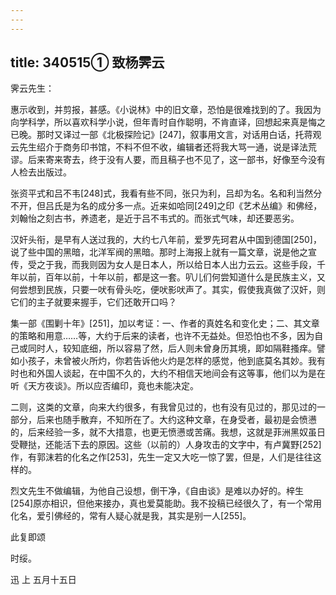 ```yaml
---
---
---
```

title: 340515① 致杨霁云
---




霁云先生：

惠示收到，并剪报，甚感。《小说林》中的旧文章，恐怕是很难找到的了。我因为向学科学，所以喜欢科学小说，但年青时自作聪明，不肯直译，回想起来真是悔之已晚。那时又译过一部《北极探险记》[247]，叙事用文言，对话用白话，托蒋观云先生绍介于商务印书馆，不料不但不收，编辑者还将我大骂一通，说是译法荒谬。后来寄来寄去，终于没有人要，而且稿子也不见了，这一部书，好像至今没有人检去出版过。

张资平式和吕不韦[248]式，我看有些不同，张只为利，吕却为名。名和利当然分不开，但吕氏是为名的成分多一点。近来如哈同[249]之印《艺术丛编》和佛经，刘翰怡之刻古书，养遗老，是近于吕不韦式的。而张式气味，却还要恶劣。

汉奸头衔，是早有人送过我的，大约七八年前，爱罗先珂君从中国到德国[250]，说了些中国的黑暗，北洋军阀的黑暗。那时上海报上就有一篇文章，说是他之宣传，受之于我，而我则因为女人是日本人，所以给日本人出力云云。这些手段，千年以前，百年以前，十年以前，都是这一套。叭儿们何尝知道什么是民族主义，又何尝想到民族，只要一吠有骨头吃，便吠影吠声了。其实，假使我真做了汉奸，则它们的主子就要来握手，它们还敢开口吗？

集一部《围剿十年》[251]，加以考证：一、作者的真姓名和变化史；二、其文章的策略和用意……等，大约于后来的读者，也许不无益处。但恐怕也不多，因为自己或同时人，较知底细，所以容易了然，后人则未曾身历其境，即如隔鞋搔痒。譬如小孩子，未曾被火所灼，你若告诉他火灼是怎样的感觉，他到底莫名其妙。我有时也和外国人谈起，在中国不久的，大约不相信天地间会有这等事，他们以为是在听《天方夜谈》。所以应否编印，竟也未能决定。

二则，这类的文章，向来大约很多，有我曾见过的，也有没有见过的，那见过的一部分，后来也随手散弃，不知所在了。大约这种文章，在身受者，最初是会愤懑的，后来经验一多，就不大措意，也更无愤懑或苦痛。我想，这就是菲洲黑奴虽日受鞭挞，还能活下去的原因。这些（以前的）人身攻击的文字中，有卢冀野[252]作，有郭沫若的化名之作[253]，先生一定又大吃一惊了罢，但是，人们是往往这样的。

烈文先生不做编辑，为他自己设想，倒干净，《自由谈》是难以办好的。梓生[254]原亦相识，但他来接办，真也爱莫能助。我不投稿已经很久了，有一个常用化名，爱引佛经的，常有人疑心就是我，其实是别一人[255]。

此复即颂

时绥。

迅 上 五月十五日